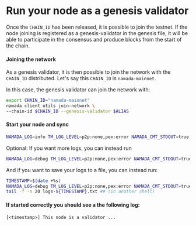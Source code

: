 # Run your node as a genesis validator

Once the `CHAIN_ID` has been released, it is possible to join the testnet. If the node joining is registered as a genesis-validator in the genesis file, it will be able to participate in the consensus and produce blocks from the start of the chain. 

#### Joining the network
As a genesis validator, it is then possible to join the network with the `CHAIN_ID` distributed. Let's say this `CHAIN_ID` is `namada-mainnet`.

In this case, the genesis validator can join the network with:

``` bash
export CHAIN_ID="namada-mainnet"
namada client utils join-network \
--chain-id $CHAIN_ID --genesis-validator $ALIAS
```

#### Start your node and sync
```bash copy
NAMADA_LOG=info TM_LOG_LEVEL=p2p:none,pex:error NAMADA_CMT_STDOUT=true namada node ledger run
```
Optional: If you want more logs, you can instead run
```bash copy
NAMADA_LOG=debug TM_LOG_LEVEL=p2p:none,pex:error NAMADA_CMT_STDOUT=true namada node ledger run
```
And if you want to save your logs to a file, you can instead run:
```bash copy
TIMESTAMP=$(date +%s)
NAMADA_LOG=debug TM_LOG_LEVEL=p2p:none,pex:error NAMADA_CMT_STDOUT=true namada node ledger run &> logs-${TIMESTAMP}.txt
tail -f -n 20 logs-${TIMESTAMP}.txt ## (in another shell)
```
#### If started correctly you should see a the following log:
`[<timestamp>] This node is a validator ...`
    
